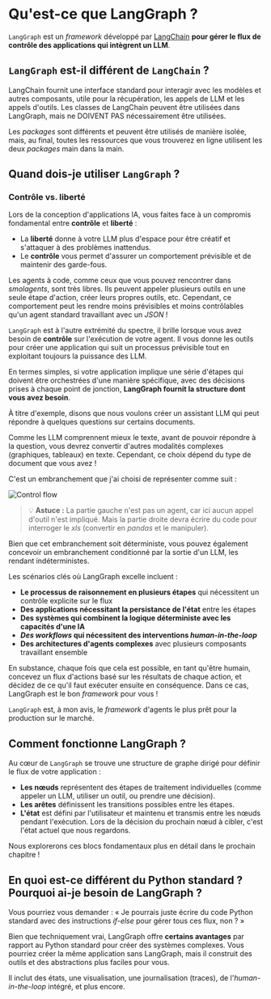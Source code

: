 # Qu'est-ce que LangGraph ?

`LangGraph` est un *framework* développé par [LangChain](https://www.langchain.com/) **pour gérer le flux de contrôle des applications qui intègrent un LLM**.

## `LangGraph` est-il différent de `LangChain` ?

LangChain fournit une interface standard pour interagir avec les modèles et autres composants, utile pour la récupération, les appels de LLM et les appels d'outils.
Les classes de LangChain peuvent être utilisées dans LangGraph, mais ne DOIVENT PAS nécessairement être utilisées.

Les *packages* sont différents et peuvent être utilisés de manière isolée, mais, au final, toutes les ressources que vous trouverez en ligne utilisent les deux *packages* main dans la main.

## Quand dois-je utiliser `LangGraph` ?
### Contrôle vs. liberté

Lors de la conception d'applications IA, vous faites face à un compromis fondamental entre **contrôle** et **liberté** :

- La **liberté** donne à votre LLM plus d'espace pour être créatif et s'attaquer à des problèmes inattendus.
- Le **contrôle** vous permet d'assurer un comportement prévisible et de maintenir des garde-fous.

Les agents à code, comme ceux que vous pouvez rencontrer dans *smolagents*, sont très libres. Ils peuvent appeler plusieurs outils en une seule étape d'action, créer leurs propres outils, etc. Cependant, ce comportement peut les rendre moins prévisibles et moins contrôlables qu'un agent standard travaillant avec un *JSON* !

`LangGraph` est à l'autre extrémité du spectre, il brille lorsque vous avez besoin de **contrôle** sur l'exécution de votre agent. Il vous donne les outils pour créer une application qui suit un processus prévisible tout en exploitant toujours la puissance des LLM.

En termes simples, si votre application implique une série d'étapes qui doivent être orchestrées d'une manière spécifique, avec des décisions prises à chaque point de jonction, **LangGraph fournit la structure dont vous avez besoin**.

À titre d'exemple, disons que nous voulons créer un assistant LLM qui peut répondre à quelques questions sur certains documents.

Comme les LLM comprennent mieux le texte, avant de pouvoir répondre à la question, vous devrez convertir d'autres modalités complexes (graphiques, tableaux) en texte. Cependant, ce choix dépend du type de document que vous avez !

C'est un embranchement que j'ai choisi de représenter comme suit :

<img src="https://huggingface.co/datasets/agents-course/course-images/resolve/main/en/unit2/LangGraph/flow.png" alt="Control flow"/>

> 💡 **Astuce :** La partie gauche n'est pas un agent, car ici aucun appel d'outil n'est impliqué. Mais la partie droite devra écrire du code pour interroger le *xls* (convertir en *pandas* et le manipuler).

Bien que cet embranchement soit déterministe, vous pouvez également concevoir un embranchement conditionné par la sortie d'un LLM, les rendant indéterministes.

Les scénarios clés où LangGraph excelle incluent :

- **Le processus de raisonnement en plusieurs étapes** qui nécessitent un contrôle explicite sur le flux
- **Des applications nécessitant la persistance de l'état** entre les étapes
- **Des systèmes qui combinent la logique déterministe avec les capacités d'une IA**
- ***Des workflows* qui nécessitent des interventions *human-in-the-loop***
- **Des architectures d'agents complexes** avec plusieurs composants travaillant ensemble

En substance, chaque fois que cela est possible, en tant qu'être humain, concevez un flux d'actions basé sur les résultats de chaque action, et décidez de ce qu'il faut exécuter ensuite en conséquence. Dans ce cas, LangGraph est le bon *framework* pour vous !

`LangGraph` est, à mon avis, le *framework* d'agents le plus prêt pour la production sur le marché.

## Comment fonctionne LangGraph ?

Au cœur de `LangGraph` se trouve une structure de graphe dirigé pour définir le flux de votre application :

- **Les nœuds** représentent des étapes de traitement individuelles (comme appeler un LLM, utiliser un outil, ou prendre une décision).
- **Les arêtes** définissent les transitions possibles entre les étapes.
- **L'état** est défini par l'utilisateur et maintenu et transmis entre les nœuds pendant l'exécution. Lors de la décision du prochain nœud à cibler, c'est l'état actuel que nous regardons.

Nous explorerons ces blocs fondamentaux plus en détail dans le prochain chapitre !

## En quoi est-ce différent du Python standard ? Pourquoi ai-je besoin de LangGraph ?

Vous pourriez vous demander : « Je pourrais juste écrire du code Python standard avec des instructions *if-else* pour gérer tous ces flux, non ? »

Bien que techniquement vrai, LangGraph offre **certains avantages** par rapport au Python standard pour créer des systèmes complexes. Vous pourriez créer la même application sans LangGraph, mais il construit des outils et des abstractions plus faciles pour vous.

Il inclut des états, une visualisation, une journalisation (traces), de l'*human-in-the-loop* intégré, et plus encore.
